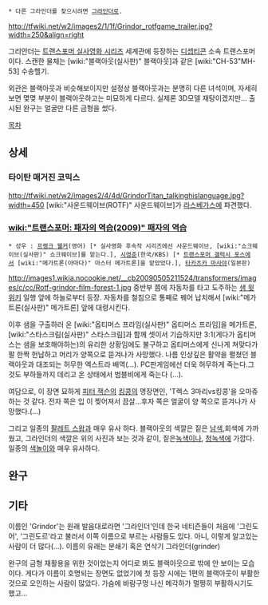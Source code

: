  * 다른 그라인더를 찾으시려면 [[그라인더]]로.

http://tfwiki.net/w2/images2/1/1f/Grindor_rotfgame_trailer.jpg?width=250&align=right

그리안더는 [[트랜스포머 실사영화 시리즈]] 세계관에 등장하는 [[디셉티콘]] 소속 트랜스포머이다. 스캔한 물체는 [wiki:"블랙아웃(실사판)" 블랙아웃]과 같은 [wiki:"CH-53"MH-53] 수송헬기.

외관은 블랙아웃과 비슷해보이지만 설정상 블랙아웃과는 분명히 다른 녀석이며, 자세히 보면 몆몆 부분이 블랙아웃하고는 미묘하게 다르다. 실제론 3D모델 재탕이겠지만… 출시된 완구는 얼굴만 다른 금형을 썼다.

[[목차]]
== 상세 ==
=== 타이탄 매거진 코믹스 ===
http://tfwiki.net/w2/images2/4/4d/GrindorTitan_talkinghislanguage.jpg?width=450
[wiki:"사운드웨이브(ROTF)" 사운드웨이브]가 [[라스베가스]]에 파견했다.

=== [[wiki:"트랜스포머: 패자의 역습(2009)" 패자의 역습]] ===
 * 성우 : [[프랭크 웰커]](영어) [* 실사영화 후속작 시리즈에선 사운드웨이브, [wiki:"쇼크웨이브(실사판)" 쇼크웨이브]를 맡는다.], [[시영준]](한국/KBS) [* [[트랜스포머 갤럭시 포스]]에서 [wiki:"메가트론(아마다)" 마스터 메가트론]을 맡았었다.], [[타카츠카 마사야]](일본판)
http://images1.wikia.nocookie.net/__cb20090505211524/transformers/images/c/cc/Rotf-grindor-film-forest-1.jpg
중반부 쯤에 자동차를 타고 도주하는 [[샘 윗위키]] 일행 앞에 하늘로부터 등장. 자동차를 철침으로 통째로 꿰어 납치해서 [wiki:"메가트론(실사판)" 메가트론] 앞에 대령시킨다.

이후 샘을 구출하러 온 [wiki:"옵티머스 프라임(실사판)" 옵티머스 프라임]을 메가트론, [wiki:"스타스크림(실사판)" 스타스크림]과 함께 셋이서 기습하지만 3:1(게다가 옵티머스는 샘을 보호해야하는)의 유리한 상황임에도 불구하고 옵티머스에게 신나게 쳐맞다가 팔 한짝 헌납하고 머리가 양쪽으로 뜯겨나가 사망했다. 나름 인상깊은 활약을 펼쳤던 블랙아웃과 대조되는 허무한 엑스트라 배역(…). PC판게임에선 더욱 허무하게 죽는다.그것도 부하들까지 데리고 온 상태에서 범블비에게 죽는다 (…).

여담으로, 이 장면 묘하게 [[피터 잭슨]]의 [[킹콩]]의 명장면인, 'T렉스 3마리vs킹콩'을 오마쥬하는 것 같다. 전자 쪽은 입 이 찢어져서 끔살...후자 쪽은 얼굴이 양 쪽으로 뜯겨나가 사망했다.(...)

그리고 일종의 [[팔레트 스왑]]과 매우 유사 하다. 블랙아웃의 색깔은 짙은 [[남색]],회색에 가까웠고, 그라인더의 색깔은 위의 사진과 보는 것과 같이, 짙은[[녹색]]이나, [[청녹색]]에 가깝다. 일종의 [[색놀이]]와 매우 유사하다. 

== 완구 ==

== 기타 ==
이름인 'Grindor'는 원래 발음대로라면 '그라인더'인데 한국 네티즌들이 처음에 '그린도어', '그린도르'라고 불러서 이쪽 이름으로 부르는 사람들도 있다. 아니, 이렇게 알고있는 사람이 더 많다(…). 이름의 유래는 분쇄기 혹은 연삭기 그라인더(grinder)

완구의 금형 재활용을 위한 것이었는지 어디로 봐도 블랙아웃으로 밖에 안 보이는 모습이다. 게다가 이름이 호명되는 장면도 없었기에 첫 등장 시에는 1편의 블랙아웃이 부활한 것으로 오인하는 사람이 많았다. 가슴에 바람구멍 나신 메각하가 멀쩡히 부활하시기도 했고…
